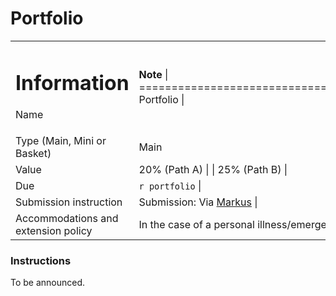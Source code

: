# Portfolio

+-------------------------------------+------------------------------------------------------------------------------------------------------------------------------------------------------------------------+
| **Information**                     | **Note**                                                                                                                                                               |
+=====================================+========================================================================================================================================================================+
| Name                                | Portfolio                                                                                                                                                         |
+-------------------------------------+------------------------------------------------------------------------------------------------------------------------------------------------------------------------+
| Type (Main, Mini or Basket)         | Main                                                                                                                                                                   |
+-------------------------------------+------------------------------------------------------------------------------------------------------------------------------------------------------------------------+
| Value                               | 20% (Path A)                                                                                                                                                            |
|                                     |                                                                                                                                                                        |
|                                     | 25% (Path B)                                                                                                                                                            |
+-------------------------------------+------------------------------------------------------------------------------------------------------------------------------------------------------------------------+
| Due                                 | `r portfolio`                                                                                                                                                             |
+-------------------------------------+------------------------------------------------------------------------------------------------------------------------------------------------------------------------+
| Submission instruction              | Submission: Via [Markus](`r markus`)                                                |
+-------------------------------------+------------------------------------------------------------------------------------------------------------------------------------------------------------------------+
| Accommodations and extension policy | In the case of a personal illness/emergency, a [declaration can be made](`r extension`), but must be submitted no more than 3 days after the due date. Extensions may be requested through the same form up to 48 hours before the due date. |
+-------------------------------------+------------------------------------------------------------------------------------------------------------------------------------------------------------------------+

### Instructions

To be announced.
